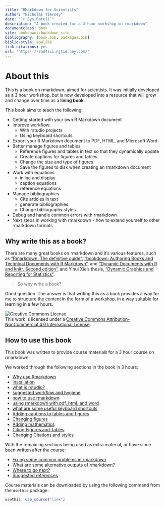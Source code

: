 ```yaml
--- 
title: "RMarkdown for Scientists"
author: "Nicholas Tierney"
date: "`r Sys.Date()`"
description: "A book created for a 3 hour workshop on rmarkdown"
documentclass: book
site: bookdown::bookdown_site
bibliography: [book.bib, packages.bib]
biblio-style: apalike
link-citations: yes
url: 'https\://rmd4sci.njtierney.com/'
---
```


# About this {-}

This is a book on rmarkdown, aimed for scientists. It was initially developed as a 3 hour workshop, but is now developed into a resource that will grow and change over time as a **living book**.

This book aims to teach the following:

- Getting started with your own R Markdown document
- Improve workflow:
  - With rstudio projects
  - Using keyboard shortcuts
- Export your R Markdown document to PDF, HTML, and Microsoft Word
- Better manage figures and tables
    - Reference figures and tables in text so that they dynamically update
    - Create captions for figures and tables
    - Change the size and type of figures
    - Save the figures to disk when creating an rmarkdown document
- Work with equations
    - inline and display
    - caption equations
    - reference equations
- Manage bibliographies
  - Cite articles in text
  - generate bibliographies
  - Change bibliography styles
- Debug and handle common errors with rmarkdown
- Next steps in working with rmarkdown - how to extend yourself to other rmarkdown formats
    
## Why write this as a book?

There are many great books on rmarkdown and it's various features, such as ["Rmarkdown: The definitive guide"](https://bookdown.org/yihui/rmarkdown/), ["bookdown: Authoring Books and Technical Documents with R Markdown"](https://bookdown.org/yihui/bookdown/), and ["Dynamic Documents with R and knitr. Second edition"](https://www.crcpress.com/Dynamic-Documents-with-R-and-knitr/Xie/p/book/9781498716963), and Yihui Xie's thesis, ["Dynamic Graphics and Reporting for Statistics"](https://lib.dr.iastate.edu/etd/13518/).

> So why write a book?

Good question. The answer is that writing this as a book provides a way for me to structure the content in the form of a workshop, in a way suitable for learning in a few hours. 

<a rel="license" href="http://creativecommons.org/licenses/by-nc/4.0/"><img alt="Creative Commons License" style="border-width:0" src="https://i.creativecommons.org/l/by-nc/4.0/88x31.png" /></a><br />This work is licensed under a <a rel="license" href="http://creativecommons.org/licenses/by-nc/4.0/">Creative Commons Attribution-NonCommercial 4.0 International License</a>.

## How to use this book

This book was written to provide course materials for a 3 hour course on rmarkdown.

We worked through the following sections in the book in 3 hours:

- [Why use Rmarkdown](why-rmd)
- [Installation](installation)
- [what is rstudio?](rstudio)
- [suggested workflow and hygiene](workflow)
- [how to use rmarkdown](using-rmd)
- [using rmarkdown with pdf, html, and word](pdf-html-word)
- [what are some useful keyboard shortcuts](keyboard-shortcuts)
- [Adding captions to tables and figures](figures-tables-captions)
- [Changing figures](changing-figures)
- [Adding mathematics](math)
- [Citing Figures and Tables](cite-fig-tab-sec)
- [Changing Citations and styles](citations-and-styles)

With the remaining sections being used as extra material, or have since been written after the course:

- [Fixing some common problems in rmarkdown](common-problems)
- [What are some alternative outputs of rmarkdown?](alternative-outputs-and-exts)
- [Where to go next?](next-steps)
- [Suggested references](references)

Course materials can be downloaded by using the following command from the `usethis` package:

```r
usethis::use_course("link")
```

